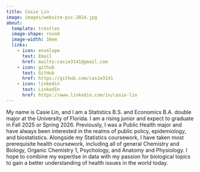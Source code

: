 ---
title: Casie Lin
image: images/website-pic-2024.jpg
about:
  template: trestles
  image-shape: round
  image-width: 16em
  links: 
    - icon: envelope
      text: Email
      href: mailto:casie3141@gmail.com
    - icon: github
      text: GitHub
      href: https://github.com/casie3141
    - icon: linkedin
      text: LinkedIn
      href: https://www.linkedin.com/in/casie-lin
---

My name is Casie Lin, and I am a Statistics B.S. and Economics B.A. double major at the University of Florida. I am a rising junior and expect to graduate in Fall 2025 or Spring 2026. Previously, I was a Public Health major and have always been interested in the realms of public policy, epidemiology, and biostatistics. Alongside my Statistics coursework, I have taken most prerequisite health coursework, including all of general Chemistry and Biology, Organic Chemistry 1, Psychology, and Anatomy and Physiology. I hope to combine my expertise in data with my passion for biological topics to gain a better understanding of health issues in the world today.
